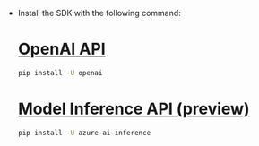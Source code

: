 ---
---

* Install the SDK with the following command:

    # [OpenAI API](#tab/openai)
    
    ```bash
    pip install -U openai
    ```
    
    # [Model Inference API (preview)](#tab/inference)
    
    ```bash
    pip install -U azure-ai-inference
    ```
